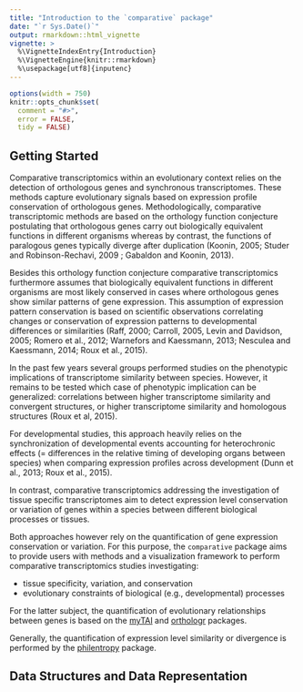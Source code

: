 ```yaml
---
title: "Introduction to the `comparative` package"
date: "`r Sys.Date()`"
output: rmarkdown::html_vignette
vignette: >
  %\VignetteIndexEntry{Introduction}
  %\VignetteEngine{knitr::rmarkdown}
  %\usepackage[utf8]{inputenc}
---
```


```r
options(width = 750)
knitr::opts_chunk$set(
  comment = "#>",
  error = FALSE,
  tidy = FALSE)
```

## Getting Started


Comparative transcriptomics within an evolutionary context relies on the detection of orthologous genes and synchronous transcriptomes. These methods capture evolutionary signals based on expression profile conservation of orthologous genes. Methodologically, comparative transcriptomic methods are based on the orthology function conjecture postulating that orthologous genes carry out biologically equivalent functions in different organisms whereas by contrast, the functions of paralogous genes typically diverge after duplication (Koonin, 2005; Studer and Robinson-Rechavi, 2009 ; Gabaldon and Koonin, 2013).

Besides this orthology function conjecture comparative transcriptomics furthermore assumes that biologically equivalent functions in different organisms are most likely conserved in cases where orthologous genes show similar patterns of gene expression. This assumption of expression pattern conservation is based on scientific observations correlating changes or conservation of expression patterns to developmental differences or similarities (Raff, 2000; Carroll, 2005, Levin and Davidson, 2005; Romero et al., 2012; Warnefors and Kaessmann, 2013; Nesculea and Kaessmann, 2014; Roux et al., 2015).

In the past few years several groups performed studies on the phenotypic implications of transcriptome similarity between species. However, it remains to be tested which case of phenotypic implication can be generalized: correlations between higher transcriptome similarity and convergent structures, or higher transcriptome similarity and homologous structures (Roux et al, 2015).

For developmental studies, this approach heavily relies on the synchronization of developmental events accounting for heterochronic effects (= differences in the relative timing of developing organs between species) when comparing expression profiles across development (Dunn et al., 2013; Roux et al., 2015).

In contrast, comparative transcriptomics addressing the investigation of tissue specific
transcriptomes aim to detect expression level conservation or variation of genes within a species
between different biological processes or tissues.

Both approaches however rely on the quantification of gene expression conservation or variation.
For this purpose, the `comparative` package aims to provide users with methods and a visualization
framework to perform comparative transcriptomics studies investigating:

- tissue specificity, variation, and conservation
- evolutionary constraints of biological (e.g., developmental) processes

For the latter subject, the quantification of evolutionary relationships between genes is based
on the [myTAI](https://github.com/HajkD/myTAI) and [orthologr](https://github.com/HajkD/orthologr) packages.

Generally, the quantification of expression level similarity or divergence is performed by
the [philentropy](https://github.com/HajkD/philentropy) package.

## Data Structures and Data Representation





